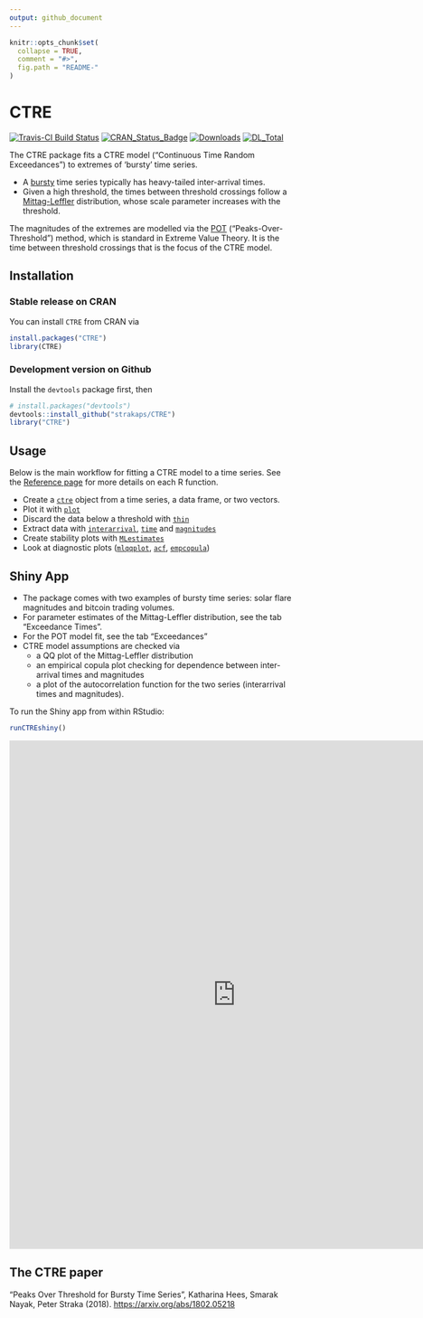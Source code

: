 ```yaml
---
output: github_document
---
```


<!-- README.md is generated from README.Rmd. Please edit that file -->

```r
knitr::opts_chunk$set(
  collapse = TRUE,
  comment = "#>",
  fig.path = "README-"
)
```

# CTRE

[![Travis-CI Build Status](https://api.travis-ci.org/UNSW-MATH/CTRE.svg?branch=master)](https://travis-ci.org/UNSW-MATH/CTRE)
[![CRAN_Status_Badge](http://www.r-pkg.org/badges/version/CTRE)](https://cran.r-project.org/package=CTRE)
[![Downloads](http://cranlogs.r-pkg.org/badges/CTRE)](https://cran.r-project.org/package=CTRE)
[![DL_Total](http://cranlogs.r-pkg.org/badges/grand-total/CTRE?color=blue)](https://cran.r-project.org/package=CTRE)

The CTRE package fits a CTRE model ("Continuous Time Random Exceedances") 
to extremes of 'bursty' time series. 

+ A [bursty](https://en.wikipedia.org/wiki/Burstiness) time series typically
  has heavy-tailed inter-arrival times.
+ Given a high threshold, the times between threshold crossings follow a 
  [Mittag-Leffler](https://strakaps.github.io/MittagLeffleR/) distribution, 
  whose scale parameter increases with the threshold.

The magnitudes of the extremes are modelled via the 
[POT](https://en.wikipedia.org/wiki/Extreme_value_theory#Data_analysis)
("Peaks-Over-Threshold") method, which is standard in Extreme Value Theory. 
It is the time between threshold crossings that is the focus of the CTRE model.

## Installation

### Stable release on CRAN

You can install `CTRE` from CRAN via 

```r
install.packages("CTRE")
library(CTRE)
```

### Development version on Github

Install the `devtools` package first, then 

```r
# install.packages("devtools")
devtools::install_github("strakaps/CTRE")
library("CTRE")
```

## Usage

Below is the main workflow for fitting a CTRE model to a time series. 
See the [Reference page](/CTRE/reference/index.html) for more details on each 
R function. 

* Create a [`ctre`](/CTRE/reference/ctre.html) object from a time series, 
  a data frame, or two vectors.
* Plot it with [`plot`](/CTRE/reference/plot.ctre.html)
* Discard the data below a threshold with [`thin`](/CTRE/reference/thin.html)
* Extract data with [`interarrival`](/CTRE/reference/interarrival.html), 
  [`time`](/CTRE/reference/time.html) and 
  [`magnitudes`](/CTRE/reference/magnitudes.html)
* Create stability plots with [`MLestimates`](/CTRE/reference/MLestimates.html)
* Look at diagnostic plots 
  ([`mlqqplot`](/CTRE/reference/mlqqplot.html), [`acf`](/CTRE/reference/acf.html), 
  [`empcopula`](/CTRE/reference/empcopula.html))


## Shiny App

+ The package comes with two examples of bursty time series: solar flare 
magnitudes and bitcoin trading volumes. 
+ For parameter estimates of the Mittag-Leffler distribution, see the tab 
"Exceedance Times". 
+ For the POT model fit, see the tab "Exceedances"
+ CTRE model assumptions are checked via 
    - a QQ plot of the Mittag-Leffler distribution
    - an empirical copula plot checking for dependence between 
      inter-arrival times and magnitudes
    - a plot of the autocorrelation function for the two series (interarrival 
      times and magnitudes). 

To run the Shiny app from within RStudio:

```r
runCTREshiny()
```

<div>
<iframe src="https://strakaps.shinyapps.io/ctre-app/" style="border: none; width: 800px; height: 900px"></iframe>
</div>



## The CTRE paper

"Peaks Over Threshold for Bursty Time Series", 
Katharina Hees, Smarak Nayak, Peter Straka (2018). 
<https://arxiv.org/abs/1802.05218>
